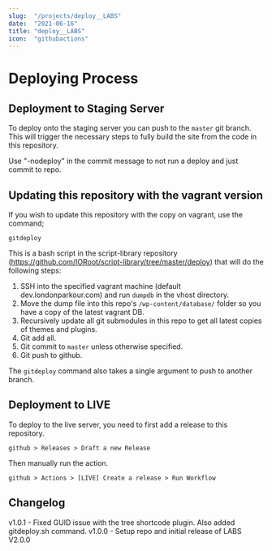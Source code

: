 ```yaml
---
slug:  "/projects/deploy__LABS"
date:  "2021-06-16"
title: "deploy__LABS"
icon:  "githubactions"
---
```


# Deploying Process

## Deployment to Staging Server

To deploy onto the staging server you can push to the `master` git branch. This will trigger the necessary steps to fully build the site from the code in this repository.

Use "-nodeploy" in the commit message   to not run a deploy and just commit to repo.

## Updating this repository with the vagrant version

If you wish to update this repository with the copy on vagrant, use the command;

```
gitdeploy
```

This is a bash script in the script-library repository (https://github.com/IORoot/script-library/tree/master/deploy) that will do the following steps:

1. SSH into the specified vagrant machine (default dev.londonparkour.com) and run `dumpdb` in the vhost directory.
1. Move the dump file into this repo's `/wp-content/database/` folder so you have a copy of the latest vagrant DB.
1. Recursively update all git submodules in this repo to get all latest copies of themes and plugins.
1. Git add all.
1. Git commit to `master` unless otherwise specified.
1. Git push to github.

The `gitdeploy` command also takes a single argument to push to another branch.


## Deployment to LIVE

To deploy to the live server, you need to first add a release to this repository.

```
github > Releases > Draft a new Release
```

Then manually run the action.
```
github > Actions > [LIVE] Create a release > Run Workflow
```

## Changelog

v1.0.1 - Fixed GUID issue with the tree shortcode plugin. Also added gitdeploy.sh command.
v1.0.0 - Setup repo and initial release of LABS V2.0.0